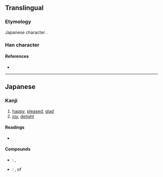 {{character info/new}}
{{also|歡}}
==Translingual==
{{Han simplified forms|歡|歓|欢}}

===Etymology===
Japanese {{w|shinjitai}} character. {{Han simp|歡|f=艹|t=𠂉|f2=吅|t2=一}}.

===Han character===
{{Han char|rn=76|rad=欠|as=11|sn=15|four=|canj=OGNO|ids=⿰⿱𠂉⿻一隹欠}}

====References====
* {{Han ref|kx=0572.101|dkj=16197|dj=0960.100|hdz=80027.240|uh=6B53|ud=27475}}

----

==Japanese==
{{ja-kanji forms|歓|歡}}

===Kanji===
{{ja-kanji|grade=c|rs=欠11|style=s|kyu=歡}}

# [[happy]], [[pleased]], [[glad]]
# [[joy]], [[delight]]

====Readings====
* {{ja-readings|on=[[かん]] (kan)|kun=[[よろこぶ]] (yorokobu)}}

====Compounds====
* {{ja-r|歓迎|かんげい}}: {{l|en|welcome}}, {{l|en|reception}}
* {{ja-r|歓声|かんせい}}: {{l|en|cheer}}, {{l|en|shout}} of {{l|en|joy}}